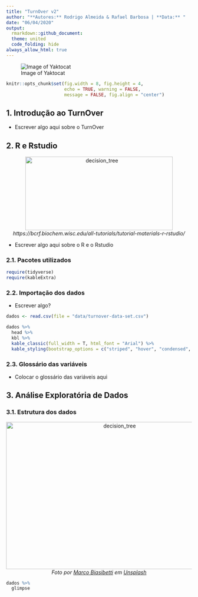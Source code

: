 ```yaml
---
title: "TurnOver v2"
author: "**Autores:** Rodrigo Almeida & Rafael Barbosa | **Data:** "
date: "06/04/2020"
output: 
  rmarkdown::github_document:
  theme: united
  code_folding: hide
always_allow_html: true
---
```


![Image of Yaktocat](https://www.nvoip.com.br/wp-content/uploads/2018/09/turnover_face.png)


```r

knitr::opts_chunk$set(fig.width = 8, fig.height = 4,
                      echo = TRUE, warning = FALSE,
                      message = FALSE, fig.align = "center")

```


## 1. Introdução ao TurnOver

- Escrever algo aqui sobre o TurnOver


## 2. R e Rstudio


<p align="center">
  <img alt="decision_tree" src="images/r_and_rstudio.png" alt="drawing" width="400" height="200"/>
  <br>
    <em> https://bcrf.biochem.wisc.edu/all-tutorials/tutorial-materials-r-rstudio/ </em>
</p>


- Escrever algo aqui sobre o R e o Rstudio


### 2.1. Pacotes utilizados


```r


require(tidyverse)
require(kableExtra)

```

### 2.2. Importação dos dados 

- Escrever algo?

```r


dados <- read.csv(file = "data/turnover-data-set.csv")

dados %>% 
  head %>% 
  kbl %>% 
  kable_classic(full_width = T, html_font = "Arial") %>% 
  kable_styling(bootstrap_options = c("striped", "hover", "condensed", "responsive", position = "center"))


```

### 2.3. Glossário das variáveis

- Colocar o glossário das variáveis aqui


## 3. Análise Exploratória de Dados

### 3.1. Estrutura dos dados


<p align="center">
  <img alt="decision_tree" src="images/exploratory.jpg" alt="drawing" width="600" height="400"/>
  <br>
  <em> <span>Foto por <a href="https://unsplash.com/@marcobias?utm_source=unsplash&amp;utm_medium=referral&amp;utm_content=creditCopyText">Marco Biasibetti</a> em <a href="https://unsplash.com/s/photos/explorator?utm_source=unsplash&amp;utm_medium=referral&amp;utm_content=creditCopyText">Unsplash</a></span> </em>
</p>



```r

dados %>% 
  glimpse

```

